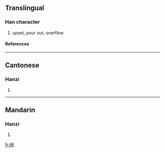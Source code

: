 {{see|傾}}

==Translingual==
===Han character===
{{Han char|rad=人|as=08|sn=10|four=|canj=人心一人 (OPMO)}}
# upset, pour out, overflow
====References====
{{Han ref|kx=0109.171|hdz=10182.010|uh=503E|ud=20542}}
----
==Cantonese==
===Hanzi===
{{yue-hanzi|jyut=|y=king1}}
# {{defn|Cantonese}}
----
==Mandarin==
===Hanzi===
{{cmn-hanzi|tra=傾|pin=[[qīng]] (qing1)|wg=ch'ing<sup>1</sup>}}
# {{defn|Mandarin}}




[[fr:倾]]